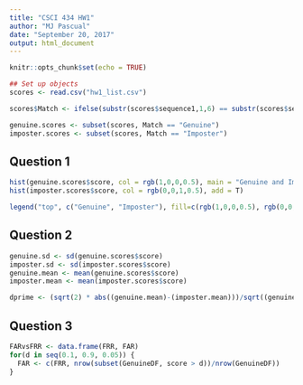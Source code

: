 ```yaml
---
title: "CSCI 434 HW1"
author: "MJ Pascual"
date: "September 20, 2017"
output: html_document
---
```


```r
knitr::opts_chunk$set(echo = TRUE)
```

```r
## Set up objects
scores <- read.csv("hw1_list.csv")

scores$Match <- ifelse(substr(scores$sequence1,1,6) == substr(scores$sequence2,1,6),"Genuine", "Imposter")

genuine.scores <- subset(scores, Match == "Genuine")
imposter.scores <- subset(scores, Match == "Imposter")

```

## Question 1

```r
hist(genuine.scores$score, col = rgb(1,0,0,0.5), main = "Genuine and Imposter Distribution", xlab = "Distance Scores", ylab = "Frequency")
hist(imposter.scores$score, col = rgb(0,0,1,0.5), add = T)

legend("top", c("Genuine", "Imposter"), fill=c(rgb(1,0,0,0.5), rgb(0,0,1,0.5)))


```

## Question 2
```r
genuine.sd <- sd(genuine.scores$score)
imposter.sd <- sd(imposter.scores$score)
genuine.mean <- mean(genuine.scores$score)
imposter.mean <- mean(imposter.scores$score)

dprime <- (sqrt(2) * abs((genuine.mean)-(imposter.mean)))/sqrt((genuine.sd)+(imposter.sd))

```

## Question 3
```r
FARvsFRR <- data.frame(FRR, FAR)
for(d in seq(0.1, 0.9, 0.05)) {
  FAR <- c(FRR, nrow(subset(GenuineDF, score > d))/nrow(GenuineDF))
}
```